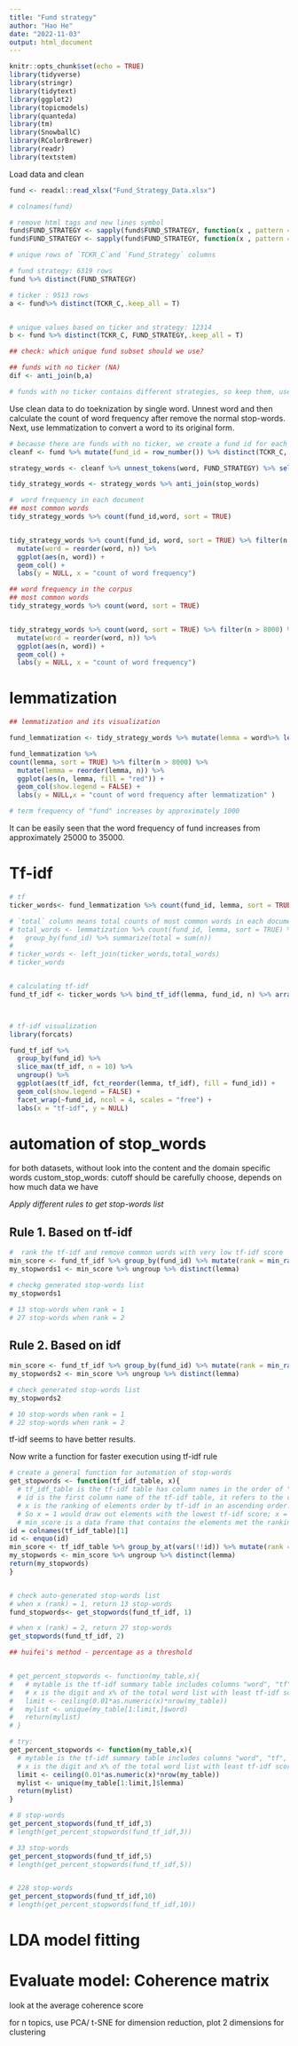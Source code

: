 ```yaml
---
title: "Fund strategy"
author: "Hao He"
date: "2022-11-03"
output: html_document
---
```


```r
knitr::opts_chunk$set(echo = TRUE)
library(tidyverse)
library(stringr)
library(tidytext)
library(ggplot2)
library(topicmodels)
library(quanteda)
library(tm)
library(SnowballC)
library(RColorBrewer)
library(readr)
library(textstem)
```

Load data and clean
```r
fund <- readxl::read_xlsx("Fund_Strategy_Data.xlsx")

# colnames(fund)

# remove html tags and new lines symbol
fund$FUND_STRATEGY <- sapply(fund$FUND_STRATEGY, function(x , pattern = "<br>"){gsub(pattern, " ", x)})
fund$FUND_STRATEGY <- sapply(fund$FUND_STRATEGY, function(x , pattern = "\r\r\n"){gsub(pattern, " ", x)})

# unique rows of `TCKR_C`and `Fund_Strategy` columns

# fund strategy: 6319 rows
fund %>% distinct(FUND_STRATEGY)

# ticker : 9513 rows
a <- fund%>% distinct(TCKR_C,.keep_all = T)


# unique values based on ticker and strategy: 12314
b <- fund %>% distinct(TCKR_C, FUND_STRATEGY,.keep_all = T)

## check: which unique fund subset should we use?  

## funds with no ticker (NA) 
dif <- anti_join(b,a)

# funds with no ticker contains different strategies, so keep them, use b as the clean fund dataset after remove duplicated funds 
```


Use clean data to do toeknization by single word. Unnest word and then calculate the count of word frequency after remove the normal stop-words. Next, use lemmatization to convert a word to its original form.
```r
# because there are funds with no ticker, we create a fund id for each fund
cleanf <- fund %>% mutate(fund_id = row_number()) %>% distinct(TCKR_C, FUND_STRATEGY,.keep_all = T) %>% select(fund_id,everything())

strategy_words <- cleanf %>% unnest_tokens(word, FUND_STRATEGY) %>% select(fund_id, word)

tidy_strategy_words <- strategy_words %>% anti_join(stop_words)

#  word frequency in each document
## most common words 
tidy_strategy_words %>% count(fund_id,word, sort = TRUE) 


tidy_strategy_words %>% count(fund_id, word, sort = TRUE) %>% filter(n > 15) %>%
  mutate(word = reorder(word, n)) %>%
  ggplot(aes(n, word)) +
  geom_col() +
  labs(y = NULL, x = "count of word frequency")

## word frequency in the corpus
## most common words 
tidy_strategy_words %>% count(word, sort = TRUE) 


tidy_strategy_words %>% count(word, sort = TRUE) %>% filter(n > 8000) %>%
  mutate(word = reorder(word, n)) %>%
  ggplot(aes(n, word)) +
  geom_col() +
  labs(y = NULL, x = "count of word frequency")

```


# lemmatization
```r
## lemmatization and its visualization

fund_lemmatization <- tidy_strategy_words %>% mutate(lemma = word%>% lemmatize_words())

fund_lemmatization %>% 
count(lemma, sort = TRUE) %>% filter(n > 8000) %>%
  mutate(lemma = reorder(lemma, n)) %>%
  ggplot(aes(n, lemma, fill = "red")) +
  geom_col(show.legend = FALSE) +
  labs(y = NULL,x = "count of word frequency after lemmatization" )

# term frequency of "fund" increases by approximately 1000
```
It can be easily seen that the word frequency of fund increases from approximately 25000 to 35000.


# Tf-idf
```r
# tf
ticker_words<- fund_lemmatization %>% count(fund_id, lemma, sort = TRUE) 

# `total` column means total counts of most common words in each document   
# total_words <- lemmatization %>% count(fund_id, lemma, sort = TRUE) %>% 
#   group_by(fund_id) %>% summarize(total = sum(n))
# 
# ticker_words <- left_join(ticker_words,total_words)
# ticker_words


# calculating tf-idf
fund_tf_idf <- ticker_words %>% bind_tf_idf(lemma, fund_id, n) %>% arrange(tf_idf) 



# tf-idf visualization
library(forcats)

fund_tf_idf %>%
  group_by(fund_id) %>%
  slice_max(tf_idf, n = 10) %>%
  ungroup() %>%
  ggplot(aes(tf_idf, fct_reorder(lemma, tf_idf), fill = fund_id)) +
  geom_col(show.legend = FALSE) +
  facet_wrap(~fund_id, ncol = 4, scales = "free") +
  labs(x = "tf-idf", y = NULL)

```



# automation of stop_words
for both datasets, without look into the content and the domain specific words
custom_stop_words: cutoff should be carefully choose, depends on how much data we have

*Apply different rules to get stop-words list*

## Rule 1. Based on tf-idf
```r
#  rank the tf-idf and remove common words with very low tf-idf score 
min_score <- fund_tf_idf %>% group_by(fund_id) %>% mutate(rank = min_rank(tf_idf)) %>% filter(rank < 1 | rank == 1)
my_stopwords1 <- min_score %>% ungroup %>% distinct(lemma)

# checkg generated stop-words list
my_stopwords1 

# 13 stop-words when rank = 1
# 27 stop-words when rank = 2
```

## Rule 2. Based on idf
```r
min_score <- fund_tf_idf %>% group_by(fund_id) %>% mutate(rank = min_rank(idf)) %>% filter(rank < 1 | rank == 1)
my_stopwords2 <- min_score %>% ungroup %>% distinct(lemma)

# check generated stop-words list
my_stopwords2 

# 10 stop-words when rank = 1
# 22 stop-words when rank = 2


```

tf-idf seems to have better results.

Now write a function for faster execution using tf-idf rule
```r
# create a general function for automation of stop-words
get_stopwords <- function(tf_idf_table, x){ 
  # tf_idf_table is the tf-idf table has column names in the order of "id", "lemma","n","total", "tf", "idf" and "tf_idf" 
  # id is the first column name of the tf-idf table, it refers to the column that lists the unique id of each document
  # x is the ranking of elements order by tf-idf in an ascending order.
  # So x = 1 would draw out elements with the lowest tf-idf score; x = 2 would get elements with the second lowest tf-idf score.
  # min_score is a data frame that contains the elements met the ranking demand  
id = colnames(tf_idf_table)[1] 
id <- enquo(id)
min_score <- tf_idf_table %>% group_by_at(vars(!!id)) %>% mutate(rank = min_rank(tf_idf)) %>% filter(rank < as.numeric(x) | rank == as.numeric(x))
my_stopwords <- min_score %>% ungroup %>% distinct(lemma)
return(my_stopwords) 
}


# check auto-generated stop-words list
# when x (rank) = 1, return 13 stop-words
fund_stopwords<- get_stopwords(fund_tf_idf, 1)

# when x (rank) = 2, return 27 stop-words
get_stopwords(fund_tf_idf, 2)

```


```r
## huifei's method - percentage as a threshold


# get_percent_stopwords <- function(my_table,x){
#   # mytable is the tf-idf summary table includes columns "word", "tf", "idf" and "tf_idf"
#   # x is the digit and x% of the total word list with least tf-idf score would be listed as stop words
#   limit <- ceiling(0.01*as.numeric(x)*nrow(my_table))
#   mylist <- unique(my_table[1:limit,]$word)
#   return(mylist)
# }

# try:
get_percent_stopwords <- function(my_table,x){
  # mytable is the tf-idf summary table includes columns "word", "tf", "idf" and "tf_idf"
  # x is the digit and x% of the total word list with least tf-idf score would be listed as stop words
  limit <- ceiling(0.01*as.numeric(x)*nrow(my_table))
  mylist <- unique(my_table[1:limit,]$lemma)
  return(mylist)
}

# 8 stop-words
get_percent_stopwords(fund_tf_idf,3)
# length(get_percent_stopwords(fund_tf_idf,3))

# 33 stop-words
get_percent_stopwords(fund_tf_idf,5)
# length(get_percent_stopwords(fund_tf_idf,5))


# 228 stop-words
get_percent_stopwords(fund_tf_idf,10)
# length(get_percent_stopwords(fund_tf_idf,10))
```



# LDA model fitting


# Evaluate model: Coherence matrix
look at the average coherence score

for n topics, use PCA/ t-SNE for dimension reduction, plot 2 dimensions for clustering
